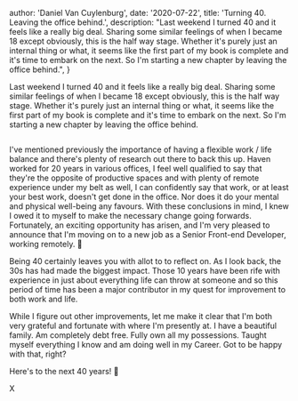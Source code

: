 
  author: 'Daniel Van Cuylenburg',
  date: '2020-07-22',
  title: 'Turning 40. Leaving the office behind.',
  description:
    "Last weekend I turned 40 and it feels like a really big deal. Sharing some similar feelings of when I became 18 except obviously, this is the half way stage. Whether it's purely just an internal thing or what, it seems like the first part of my book is complete and it's time to embark on the next. So I'm starting a new chapter by leaving the office behind.",
}


Last weekend I turned 40 and it feels like a really big deal. Sharing some similar feelings of when I became 18 except obviously, this is the half way stage. Whether it's purely just an internal thing or what, it seems like the first part of my book is complete and it's time to embark on the next. So I'm starting a new chapter by leaving the office behind.

<Image src={one} alt="" />

I've mentioned previously the importance of having a flexible work / life balance and there's plenty of research out there to back this up. Haven worked for 20 years in various offices, I feel well qualified to say that they're the opposite of productive spaces and with plenty of remote experience under my belt as well, I can confidently say that work, or at least your best work, doesn't get done in the office. Nor does it do your mental and physical well-being any favours. With these conclusions in mind, I knew I owed it to myself to make the necessary change going forwards. Fortunately, an exciting opportunity has arisen, and I'm very pleased to announce that I'm moving on to a new job as a Senior Front-end Developer, working remotely. 🥳

Being 40 certainly leaves you with allot to to reflect on. As I look back, the 30s has had made the biggest impact. Those 10 years have been rife with experience in just about everything life can throw at someone and so this period of time has been a major contributor in my quest for improvement to both work and life.

While I figure out other improvements, let me make it clear that I'm both very grateful and fortunate with where I'm presently at. I have a beautiful family. Am completely debt free. Fully own all my possessions. Taught myself everything I know and am doing well in my Career. Got to be happy with that, right?

Here's to the next 40 years! 🍻

X
